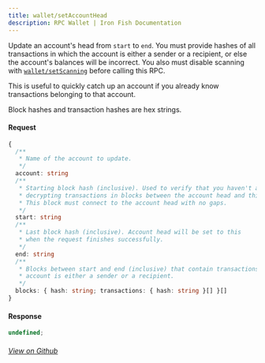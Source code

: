 ```yaml
---
title: wallet/setAccountHead
description: RPC Wallet | Iron Fish Documentation
---
```


Update an account's head from `start` to `end`. You must provide hashes of all transactions in which the account is either a sender or a recipient, or else the account's balances will be incorrect. You also must disable scanning with [`wallet/setScanning`](/developers/documentation/rpc/wallet/set_scanning) before calling this RPC.

This is useful to quickly catch up an account if you already know transactions belonging to that account.

Block hashes and transaction hashes are hex strings.

#### Request

```ts
{
  /**
   * Name of the account to update.
   */
  account: string
  /**
   * Starting block hash (inclusive). Used to verify that you haven't accidentally skipped
   * decrypting transactions in blocks between the account head and this block hash.
   * This block must connect to the account head with no gaps.
   */
  start: string
  /**
   * Last block hash (inclusive). Account head will be set to this
   * when the request finishes successfully.
   */
  end: string
  /**
   * Blocks between start and end (inclusive) that contain transactions in which the
   * account is either a sender or a recipient.
   */
  blocks: { hash: string; transactions: { hash: string }[] }[]
}
```

#### Response

```ts
undefined;
```

###### [View on Github](https://github.com/iron-fish/ironfish/blob/master/ironfish/src/rpc/routes/wallet/setAccountHead.ts)
